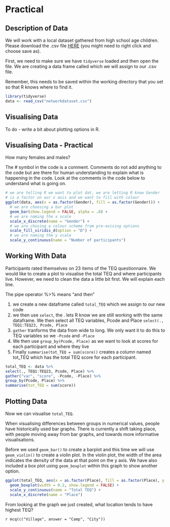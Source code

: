 
# Practical


## Description of Data

We will work with a local dataset gathered from high school age children. Please download the .csv file [HERE](data/networkdataset.csv) (you might need to right click and choose save as).

First, we need to make sure we have `tidyverse` loaded and then open the file. We are creating a data frame called which we will assign to our .csv file.

Remember, this needs to be saved within the working directory that you set so that R knows where to find it.

```r
library(tidyverse)
data <- read_csv("networkdataset.csv")
```

## Visualising Data

To do - write a bit about plotting options in R.

## Visualising Data - Practical

How many females and males?

The # symbol in the code is a comment. Comments do not add anything to the code but are there for human understanding to explain what is happening in the code. Look at the comments in the code below to understand what is going on.


```r
# we are telling R we want to plot dat, we are letting R know Gender 
# is a factor on our x axis and we want to fill with colour
ggplot(data, aes(x = as.factor(Gender), fill = as.factor(Gender))) +
  # we are choosing a bar plot
  geom_bar(show.legend = FALSE, alpha = .8) +
  # we are naming the x scale
  scale_x_discrete(name = "Gender") +
  # we are chosing a colour scheme from pre-exising options
  scale_fill_viridis_d(option = "D") +
  # we are naming the y scale
  scale_y_continuous(name = "Number of participants")
```

## Working With Data

Participants rated themselves on 23 items of the TEQ questionnaire. We would like to create a plot to visualise the total TEQ and where participants live. However, we need to clean the data a little bit first. We will explain each line.

The pipe operator %>% means "and then"

1. we create a new dataframe called `total_TEQ` which we assign to our new code
2. we then use `select`, the . lets R know we are still working with the same dataframe. We then select all TEQ variables, Pcode and Place `select(., TEQ1:TEQ23, Pcode, Place`
3. `gather` tranforms the data from wide to long. We only want it to do this to TEQ variables so we `-Pcode` and `-Place`
4. We then use `group_by(Pcode, Place)` as we want to look at scores for each participant and where they live
5. Finally `summarise(tot_TEQ = sum(score))` creates a column named tot_TEQ which has the total TEQ score for each participant.


```r

total_TEQ <- data %>%
select(., TEQ1:TEQ23, Pcode, Place) %>%
gather("var", "score", -Pcode, -Place) %>%
group_by(Pcode, Place) %>%
summarise(tot_TEQ = sum(score))

```

## Plotting Data

Now we can visualise `total_TEQ`. 

When visualising differences between groups in numerical values, people have historically used bar graphs. There is currently a shift taking place, with people moving away from bar graphs, and towards more informative visualisations.

Before we used `geom_bar()` to create a barplot and this time we will use `geom_violin()` to create a violin plot. In the violin plot, the width of the area indicates the density of the data at that point on the y axis. We have also included a box plot using `geom_boxplot` within this graph to show another option.


```r
ggplot(total_TEQ, aes(x = as.factor(Place), fill = as.factor(Place), y = tot_TEQ)) + geom_violin(show.legend = FALSE, trim = TRUE) +
  geom_boxplot(width = 0.2, show.legend = FALSE) +
  scale_y_continuous(name = "Total TEQ") +
  scale_x_discrete(name = "Place")
```

From looking at the graph we just created, what location tends to have highest TEQ?

`r mcq(c("Village", answer = "Camp", "City"))`  